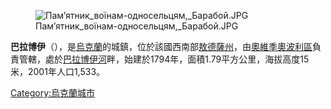 [[Image:Пам’ятник_воїнам-односельцям,_Барабой.JPG|right]]

{{coord|46|16|46|N|30|31|7|E|scale:30000|display=title}}

'''巴拉博伊'''（{{lang-uk|Барабой}}），是[[烏克蘭|烏克蘭]]的城鎮，位於該國西南部[[敖德薩州|敖德薩州]]，由[[奧維季奧波利區|奧維季奧波利區]]負責管轄，處於[[巴拉博伊河|巴拉博伊河]]畔，始建於1794年，面積1.79平方公里，海拔高度15米，2001年人口1,533。

{{Ukraine-geo-stub}}
[[Category:烏克蘭城市|Category:烏克蘭城市]]